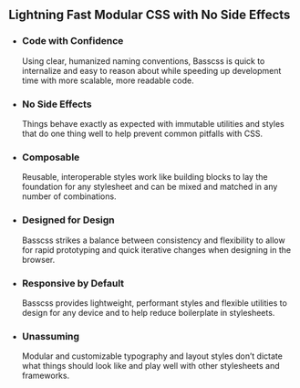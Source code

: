
## Lightning Fast Modular CSS with No Side Effects

- ### Code with Confidence

    Using clear, humanized naming conventions, Basscss is quick to internalize and easy to reason about while speeding up development time with more scalable, more readable code.

- ### No Side Effects

    Things behave exactly as expected with immutable utilities and styles that do one thing well to help prevent common pitfalls with CSS.

- ### Composable

    Reusable, interoperable styles work like building blocks to lay the foundation for any stylesheet and can be mixed and matched in any number of combinations.

- ### Designed for Design

    Basscss strikes a balance between consistency and flexibility to allow for rapid prototyping and quick iterative changes when designing in the browser.

- ### Responsive by Default

    Basscss provides lightweight, performant styles and flexible utilities to design for any device and to help reduce boilerplate in stylesheets.

- ### Unassuming

    Modular and customizable typography and layout styles don’t dictate what things should look like and play well with other stylesheets and frameworks.
